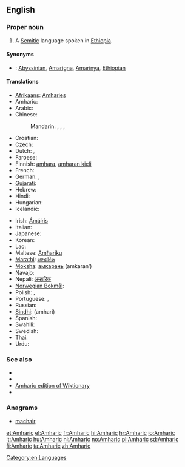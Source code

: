 ==English==
{{wikipedia}}

===Proper noun===
{{en-proper noun}}

# A [[Semitic]] language spoken in [[Ethiopia]].

====Synonyms====
* {{italbrac|language}}: [[Abyssinian]], [[Amarigna]], [[Amarinya]], [[Ethiopian]]

====Translations====
{{trans-top|language}}
* [[Afrikaans]]: [[Amharies]]
* Amharic: {{t|am|አማርኛ|tr=’amarəñña|sc=Ethi}}
* Arabic: {{t|ar|أمهرية|f|tr='amharíyya|sc=Arab}}
* Chinese:
*: Mandarin: {{t|zh|阿姆哈拉語|sc=Hani}}, {{t|zh|阿姆哈拉语|tr=Āmǔhālāyǔ|sc=Hani}}, {{t|zh|阿比西尼亞官語|sc=Hani}}, {{t|zh|阿比西尼亚官语|tr=Ābǐxīníyǎ guānyǔ|sc=Hani}}
* Croatian: {{t|hr|amharski }}
* Czech: {{t-|cs|amharština|f}}
* Dutch: {{t+|nl|Amhaars|n}}, {{t+|nl|Amharisch|n}}
* Faroese: {{t|fo|Amhariskt|xs=Faroese}}
* Finnish: [[amhara]], [[amharan kieli]]
* French: {{t+|fr|amharique|m}}
* German: {{t+|de|Amarinya|n}}, {{t+|de|Amharisch|n}} 
* [[Gujarati]]: {{t|gu|આમ્હારિક|sc=Gujr|xs=Gujarati}}
* Hebrew: {{t|he|אמהרית|f|tr=ama'harit|alt=אַמְהָרִית|sc=Hebr}}
* Hindi: {{t+|hi|आम्हारिक|tr=āmhārik|sc=Deva}}
* Hungarian: {{t+|hu|amhara}}
* Icelandic: {{t+|is|amharíska}}
{{trans-mid}}
* Irish: [[Ámáiris]]
* Italian: {{t+|it|amarico}}
* Japanese: {{t|ja|アムハラ語|tr=Amuhara-go|sc=Jpan}}
* Korean: {{t|ko|암하라어|tr=Amhara-eo|sc=Kore}}
* Lao: {{t|lo|Amharic|sc=Laoo}}
* Maltese: [[Amħariku]]
* [[Marathi]]: [[आम्हारिक]]
* [[Moksha]]: [[амкарань]] (amkaranʹ)
* Navajo: {{tø|nv|Amhara Dineʼé bizaad}}
* Nepali: [[अम्हारिक]]
* [[Norwegian Bokmål]]: {{t|no|amharisk}}
* Polish: {{t-|pl|amharski|m}}, {{qualifier|Book}} {{t|pl|Polska|m|f|n|c|p|tr=Polski}}
* Portuguese: {{t+|pt|amárico}}, {{t|pt|amharico}}
* Russian: {{t+|ru|амхарский|m|tr=amxárskij}}
* [[Sindhi]]: {{sd-Arab|[[اَمهارِي]]}} (amhari)
* Spanish: {{t+|es|amárico}}
* Swahili: {{t|sw|Kiamhara}}
* Swedish: {{t+|sv|amhariska}}
* Thai: {{t|th|ภาษาอัมฮาริค|tr=paasăa amhaarík|sc=Thai}}
* Urdu: {{t|ur|امہاري|tr=amhari|sc=ur-Arab}}
{{trans-bottom}}

===See also===
{{interwiktionary|code=am}}

* {{langcat}}
* {{pedialite|Amharic language}}
* [[:am:|Amharic edition of Wiktionary]]
* {{ISO 639|link=Ethnologue|1code=am|code=amh}}

===Anagrams===
* [[machair#English|machair]]

[[Category:en:Languages]]

[[et:Amharic]]
[[el:Amharic]]
[[fr:Amharic]]
[[hi:Amharic]]
[[hr:Amharic]]
[[io:Amharic]]
[[lt:Amharic]]
[[hu:Amharic]]
[[nl:Amharic]]
[[no:Amharic]]
[[pl:Amharic]]
[[sd:Amharic]]
[[fi:Amharic]]
[[ta:Amharic]]
[[zh:Amharic]]